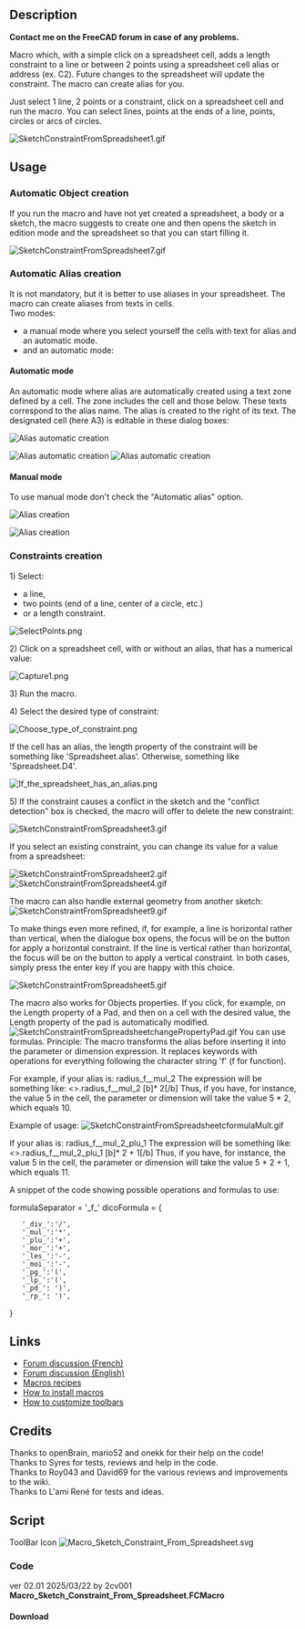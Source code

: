<languages/>
<translate>

<!--T:1-->
{{Macro
|Name=Macro Sketch Constraint From Spreadsheet
|Description=Macro which, with a simple click on a spreadsheet cell, adds a length constraint to a line, a circle, or between 2 points using a spreadsheet cell alias or address (ex. C2). Future changes to the spreadsheet will update the constraint. The macro can create alias for you.<br>Just select 1 line, 2 points or a constraint, click on a spreadsheet cell and run the macro. You can select lines, points at the ends of a line, points, circles or arcs of circles.<br>
|Author=2cv001
|Download=[https://wiki.freecad.org/images/d/dc/Macro_Sketch_Constraint_From_Spreadsheet.svg ToolBar icon]
|Version=02.01
|Date=2025-03-22
|FCVersion=All
}}

== Description == <!--T:2-->

<!--T:3-->
'''Contact me on the FreeCAD forum in case of any problems.'''

<!--T:4-->
Macro which, with a simple click on a spreadsheet cell, adds a length constraint to a line or between 2 points using a spreadsheet cell alias or address (ex. C2). Future changes to the spreadsheet will update the constraint. The macro can create alias for you.

<!--T:5-->
Just select 1 line, 2 points or a constraint, click on a spreadsheet cell and run the macro. You can select lines, points at the ends of a line, points, circles or arcs of circles.

</translate>
[[File:SketchConstraintFromSpreadsheet1.gif]]
<translate>

</translate>
{{Codeextralink|https://raw.githubusercontent.com/2cv001/FreeCAD-macros/master/Spreadsheet/Sketch_Constraint_From_Spreadsheet.FCMacro}}
<translate>

== Usage == <!--T:6-->

=== Automatic Object creation === <!--T:27-->

<!--T:23-->
If you run the macro and have not yet created a spreadsheet, a body or a sketch, the macro suggests to create one and then opens the sketch in edition mode and the spreadsheet so that you can start filling it.

</translate>
[[File:SketchConstraintFromSpreadsheet7.gif]]
<translate>

=== Automatic Alias creation === <!--T:28-->

<!--T:24-->
It is not mandatory, but it is better to use aliases in your spreadsheet. The macro can create aliases from texts in cells.<br>
Two modes:
* a manual mode where you select yourself the cells with text for alias and an automatic mode.
* and an automatic mode:

==== Automatic mode ==== <!--T:29-->

<!--T:30-->
An automatic mode where alias are automatically created using a text zone defined by a cell. The zone includes the cell and those below. These texts correspond to the alias name. The alias is created to the right of its text. The designated cell (here A3) is editable in these dialog boxes:

</translate>
[[File:SketchConstraintFromSpreadsheet2302.png|alt=Alias automatic creation|Alias automatic creation]]

[[File:SketchConstraintFromSpreadsheet2303.png|alt=Alias automatic creation|Alias automatic creation]]
[[File:SketchConstraintFromSpreadsheet2304.gif|alt=Alias automatic creation|Alias automatic creation]]
<br>

<translate>

==== Manual mode ==== <!--T:31-->

<!--T:32-->
To use manual mode don't check the "Automatic alias" option.

</translate>
[[File:SketchConstraintFromSpreadsheet2301.png|alt=Alias creation|Alias creation]]
<translate>

</translate>
[[File:SketchConstraintFromSpreadsheet8.gif|alt=Alias creation|Alias creation]]
<translate>

=== Constraints creation === <!--T:34-->

<!--T:7-->
1) Select:
* a line,
* two points (end of a line, center of a circle, etc.)
* or a length constraint.

</translate>
[[File:SelectPoints.png]]
<translate>

<!--T:8-->
2) Click on a spreadsheet cell, with or without an alias, that has a numerical value:

</translate>
[[File:Capture1.png]]
<translate>

<!--T:9-->
3) Run the macro.

<!--T:10-->
4) Select the desired type of constraint:

</translate>
[[File:Choose type of constraint.png]]
<translate>

<!--T:11-->
If the cell has an alias, the length property of the constraint will be something like 'Spreadsheet.alias'. Otherwise, something like 'Spreadsheet.D4'.

</translate>
[[File:If_the_spreadsheet_has_an_alias.png]]
<translate>

<!--T:12-->
5) If the constraint causes a conflict in the sketch and the "conflict detection" box is checked, the macro will offer to delete the new constraint:

</translate>
[[File:SketchConstraintFromSpreadsheet3.gif]]
<translate>

<!--T:13-->
If you select an existing constraint, you can change its value for a value from a spreadsheet:

</translate>
[[File:SketchConstraintFromSpreadsheet2.gif]]
[[File:SketchConstraintFromSpreadsheet4.gif]]
<translate>

<!--T:26-->
The macro can also handle external geometry from another sketch:
</translate>
[[File:SketchConstraintFromSpreadsheet9.gif]]
<translate>

<!--T:14-->
To make things even more refined, if, for example, a line is horizontal rather than vertical, when the dialogue box opens, the focus will be on the button for apply a horizontal constraint. If the line is vertical rather than horizontal, the focus will be on the button to apply a vertical constraint. In both cases, simply press the enter key if you are happy with this choice.


</translate>
[[File:SketchConstraintFromSpreadsheet5.gif]]
<translate>

<!--T:38-->
The macro also works for Objects properties. If you click, for example, on the Length property of a Pad, and then on a cell with the desired value, the Length property of the pad is automatically modified.
</translate>
<br>

[[File:SketchConstraintFromSpreadsheetchangePropertyPad.gif]]
You can use formulas.
Principle: The macro transforms the alias before inserting it into the parameter or dimension expression. It replaces keywords with operations for everything following the character string 'f' (f for function).

For example, if your alias is: radius_f__mul_2 The expression will be something like: <<datas>>.radius_f__mul_2 [b]* 2[/b] Thus, if you have, for instance, the value 5 in the cell, the parameter or dimension will take the value 5 * 2, which equals 10.

Example of usage: 
[[File:SketchConstraintFromSpreadsheetcformulaMult.gif]]

If your alias is: radius_f__mul_2_plu_1 The expression will be something like: <<datas>>.radius_f__mul_2_plu_1 [b]* 2 + 1[/b] Thus, if you have, for instance, the value 5 in the cell, the parameter or dimension will take the value 5 * 2 + 1, which equals 11.

A snippet of the code showing possible operations and formulas to use:

formulaSeparator = '_f_'
dicoFormula = {
    '_div_':'/',
    '_mul_':'*',
    '_plu_':'+',
    '_mor_':'+',
    '_les_':'-',
    '_moi_':'-',
    '_pg_':'(',
    '_lp_':'(',
    '_pd_': ')',
    '_rp_': ')',
}


<translate>

== Links == <!--T:16-->

<!--T:17-->
* [https://forum.freecad.org/viewtopic.php?t=75972 Forum discussion (French)]
* [https://forum.freecad.org/viewtopic.php?style=5&t=76990 Forum discussion (English)]
* [[Macros_recipes|Macros recipes]]
* [[How_to_install_macros|How to install macros]]
* [[Customize_Toolbars|How to customize toolbars]]

== Credits == <!--T:18-->

<!--T:19-->
Thanks to openBrain, mario52 and onekk for their help on the code!<br/>
Thanks to Syres	for tests, reviews and help in the code.<br/>
Thanks to Roy043 and David69 for the various reviews and improvements to the wiki.<br/>
Thanks to L'ami René for tests and ideas.

== Script == <!--T:20-->

<!--T:21-->
ToolBar Icon [[Image:Macro_Sketch_Constraint_From_Spreadsheet.svg]]

=== Code === <!--T:22-->

</translate>
ver 02.01 2025/03/22 by 2cv001 '''Macro_Sketch_Constraint_From_Spreadsheet.FCMacro'''
<translate>
==== Download ==== <!--T:37--> 
</translate>
<br>
{{CodeDownload|https://raw.githubusercontent.com/2cv001/FreeCAD-macros/master/Spreadsheet/Sketch_Constraint_From_Spreadsheet.FCMacro| Download latest version of the macro}}

<translate>


</translate>